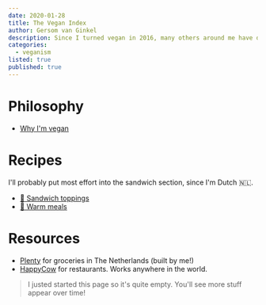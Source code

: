 ```yaml
---
date: 2020-01-28
title: The Vegan Index
author: Gersom van Ginkel
description: Since I turned vegan in 2016, many others around me have done the same. People often ask for advice, so I decided to share my experience and favorite recipes.
categories:
  - veganism
listed: true
published: true
---
```


# Philosophy

- [Why I'm vegan](/post/why-im-vegan/)

# Recipes

I'll probably put most effort into the sandwich section, since I'm Dutch 🇳🇱.

- [🥪 Sandwich toppings](/recipe/sandwich-toppings/)
- [🍝 Warm meals](/recipe/warm-meals/)

# Resources

- [Plenty](http://onelink.to/qy8s2q) for groceries in The Netherlands (built by me!)
- [HappyCow](https://www.happycow.net) for restaurants. Works anywhere in the world.

> I justed started this page so it's quite empty. You'll see more stuff appear over time!
